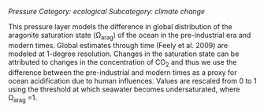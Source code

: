 *Pressure*
*Category: ecological*
*Subcategory: climate change*

This pressure layer models the difference in global distribution of the aragonite saturation state (&Omega;~arag~) of the ocean in the pre-industrial era and modern times. Global estimates through time (Feely et al. 2009) are modeled at 1-degree resolution. Changes in the saturation state can be attributed to changes in the concentration of CO~2~ and thus we use the difference between the pre-industrial and modern times as a proxy for ocean acidification due to human influences. Values are rescaled from 0 to 1 using the threshold at which seawater becomes undersaturated, where &Omega;~arag~ =1.

